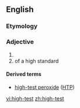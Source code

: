 ==English==

===Etymology===
{{compound|lang=en|high|test}}

===Adjective===
{{en-adj|-|head=[[high]]-[[test]]}}

# {{n-g|Applied to [[premium]] [[gasoline]].}}
# of a high standard

====Derived terms====
* [[high-test peroxide]] ([[HTP]])

[[vi:high-test]]
[[zh:high-test]]